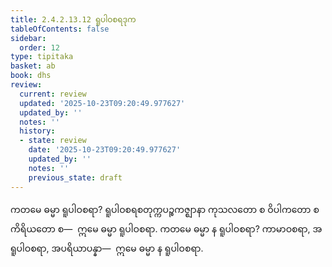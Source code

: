 ```yaml
---
title: 2.4.2.13.12 ရူပါဝစရဒုက
tableOfContents: false
sidebar:
  order: 12
type: tipitaka
basket: ab
book: dhs
review:
  current: review
  updated: '2025-10-23T09:20:49.977627'
  updated_by: ''
  notes: ''
  history:
  - state: review
    date: '2025-10-23T09:20:49.977627'
    updated_by: ''
    notes: ''
    previous_state: draft
---
```



<ReviewStatus review={frontmatter.review} showDetails={true} />

<HypothesisAnnotation frontmatter={frontmatter} />

<DynamicBreadcrumb />

<Division number="1603" book="dhs" e="ch" v="29" p="297">

<Paragraph number="2314" book="dhs">
ကတမေ ဓမ္မာ ရူပါဝစရာ? ရူပါဝစရစတုက္ကပဉ္စကဇ္ဈာနာ ကုသလတော စ ဝိပါကတော စ ကိရိယတော စ—  ဣမေ ဓမ္မာ ရူပါဝစရာ.
</Paragraph>

</Division>
<Division number="1604" book="dhs" e="ch" v="29" p="297">

<Paragraph number="2315" book="dhs">
ကတမေ ဓမ္မာ န ရူပါဝစရာ? ကာမာဝစရာ, အရူပါဝစရာ, အပရိယာပန္နာ—  ဣမေ ဓမ္မာ န ရူပါဝစရာ.
</Paragraph>
</Division>